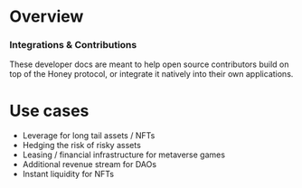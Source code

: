 # Overview
### Integrations & Contributions
 
These developer docs are meant to help open source contributors build on top of the Honey protocol, or integrate it natively into their own applications.

# Use cases

- Leverage for long tail assets / NFTs
- Hedging the risk of risky assets
- Leasing / financial infrastructure for metaverse games
- Additional revenue stream for DAOs
- Instant liquidity for NFTs
